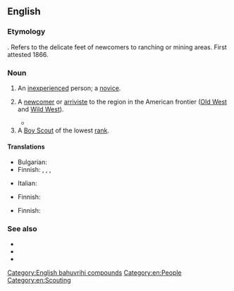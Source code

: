 ==English==
{{wikipedia}}

===Etymology===
{{compound|en|tender|foot}}. Refers to the delicate feet of newcomers to ranching or mining areas. First attested 1866.

===Noun===
{{en-noun|tenderfeet|s}}

# An [[inexperienced]] person; a [[novice]].
#: {{syn|en|Thesaurus:beginner|Thesaurus:newcomer}}
# {{lb|en|historical}} A [[newcomer]] or [[arriviste]] to the region in the American frontier ([[Old West]] and [[Wild West]]).
#* {{quote-book|en|author=Elinore Pruitt Stewart|authorlink=Elinore Pruitt Stewart|title=Letters of a Woman Homesteader|year=1914|publisher=Houghton Mifflin Company|page=173|pageurl=https://archive.org/details/lettersofwomanho00stewrich/page/173/mode/1up|passage=Watson had risen so hurriedly that he had not been careful about his “tarp” and water had run into his bed. But that would n't{{sic}} disconcert anybody but a '''tenderfoot'''.}}
# A [[Boy Scout]] of the lowest [[rank]].

====Translations====
{{trans-top|novice}}
* Bulgarian: {{t|bg|новобранец|m}}
* Finnish: {{t+|fi|vasta-alkaja}}, {{t+|fi|noviisi}}, {{t+|fi|mopo}}, {{t+|fi|keltanokka}}
{{trans-mid}}
* Italian: {{t+|it|novizio}}
{{trans-bottom}}

{{trans-top|newcomer in the old US frontier days}}
* Finnish: {{t+|fi|arkajalka}}
{{trans-mid}}
{{trans-bottom}}

{{trans-top|lowest rank of Boy Scout}}
* Finnish: {{t+|fi|kolkkapoika}}
{{trans-mid}}
{{trans-bottom}}

===See also===
* {{l|en|cheechako}}
* {{l|en|greenhorn}}
* {{l|en|newbie}}

[[Category:English bahuvrihi compounds]]
[[Category:en:People]]
[[Category:en:Scouting]]